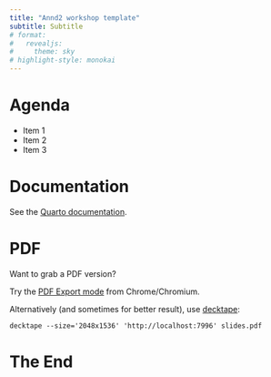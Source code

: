 ```yaml
---
title: "Annd2 workshop template"
subtitle: Subtitle
# format:
#   revealjs:
#     theme: sky
# highlight-style: monokai
---
```


# Agenda

- Item 1
- Item 2
- Item 3

# Documentation

See the [Quarto documentation](https://quarto.org/docs/presentations/revealjs/).

# PDF

Want to grab a PDF version?

Try the [PDF Export mode](https://quarto.org/docs/presentations/revealjs/presenting.html#print-to-pdf) from Chrome/Chromium.

Alternatively (and sometimes for better result), use [decktape](https://github.com/astefanutti/decktape):

```shell
decktape --size='2048x1536' 'http://localhost:7996' slides.pdf
```

# The End
